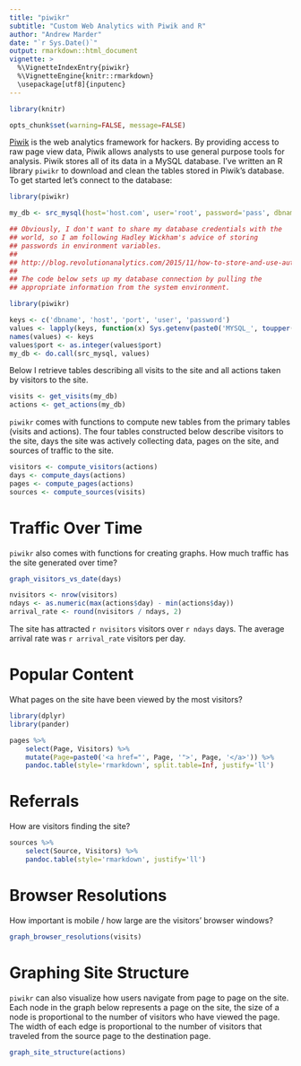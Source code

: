 ```yaml
---
title: "piwikr"
subtitle: "Custom Web Analytics with Piwik and R"
author: "Andrew Marder"
date: "`r Sys.Date()`"
output: rmarkdown::html_document
vignette: >
  %\VignetteIndexEntry{piwikr}
  %\VignetteEngine{knitr::rmarkdown}
  \usepackage[utf8]{inputenc}
---
```


```r
library(knitr)

opts_chunk$set(warning=FALSE, message=FALSE)
```

[Piwik][piwik] is the web analytics framework for hackers. By providing access to raw page view data, Piwik allows analysts to use general purpose tools for analysis. Piwik stores all of its data in a MySQL database. I've written an R library `piwikr` to download and clean the tables stored in Piwik's database. To get started let's connect to the database:

```r
library(piwikr)

my_db <- src_mysql(host='host.com', user='root', password='pass', dbname='piwik')
```

```r
## Obviously, I don't want to share my database credentials with the
## world, so I am following Hadley Wickham's advice of storing
## passwords in environment variables.
##
## http://blog.revolutionanalytics.com/2015/11/how-to-store-and-use-authentication-details-with-r.html#comments
##
## The code below sets up my database connection by pulling the
## appropriate information from the system environment.

library(piwikr)

keys <- c('dbname', 'host', 'port', 'user', 'password')
values <- lapply(keys, function(x) Sys.getenv(paste0('MYSQL_', toupper(x))))
names(values) <- keys
values$port <- as.integer(values$port)
my_db <- do.call(src_mysql, values)
```

Below I retrieve tables describing all visits to the site and all actions taken by visitors to the site.

```r
visits <- get_visits(my_db)
actions <- get_actions(my_db)
```

`piwikr` comes with functions to compute new tables from the primary tables (visits and actions). The four tables constructed below describe visitors to the site, days the site was actively collecting data, pages on the site, and sources of traffic to the site.

```r
visitors <- compute_visitors(actions)
days <- compute_days(actions)
pages <- compute_pages(actions)
sources <- compute_sources(visits)
```

# Traffic Over Time

`piwikr` also comes with functions for creating graphs. How much traffic has the site generated over time?

```r
graph_visitors_vs_date(days)

nvisitors <- nrow(visitors)
ndays <- as.numeric(max(actions$day) - min(actions$day))
arrival_rate <- round(nvisitors / ndays, 2)
```

The site has attracted `r nvisitors` visitors over `r ndays` days. The average arrival rate was `r arrival_rate` visitors per day.

# Popular Content

What pages on the site have been viewed by the most visitors?

```r
library(dplyr)
library(pander)

pages %>%
    select(Page, Visitors) %>%
    mutate(Page=paste0('<a href="', Page, '">', Page, '</a>')) %>%
    pandoc.table(style='rmarkdown', split.table=Inf, justify='ll')
```

# Referrals

How are visitors finding the site?

```r
sources %>%
    select(Source, Visitors) %>%
    pandoc.table(style='rmarkdown', justify='ll')
```

# Browser Resolutions

How important is mobile / how large are the visitors' browser windows?

```r
graph_browser_resolutions(visits)
```

# Graphing Site Structure

`piwikr` can also visualize how users navigate from page to page on the site. Each node in the graph below represents a page on the site, the size of a node is proportional to the number of visitors who have viewed the page. The width of each edge is proportional to the number of visitors that traveled from the source page to the destination page.

```r
graph_site_structure(actions)
```

[piwik]: http://piwik.org/
